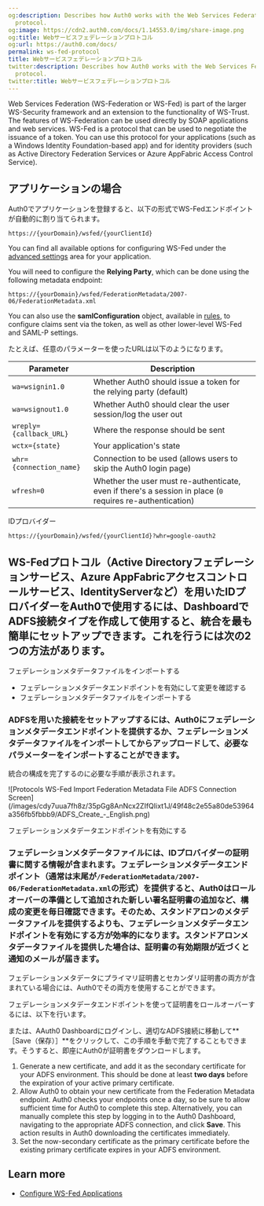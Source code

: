 ```yaml
---
og:description: Describes how Auth0 works with the Web Services Federation (WS-Fed)
  protocol.
og:image: https://cdn2.auth0.com/docs/1.14553.0/img/share-image.png
og:title: Webサービスフェデレーションプロトコル
og:url: https://auth0.com/docs/
permalink: ws-fed-protocol
title: Webサービスフェデレーションプロトコル
twitter:description: Describes how Auth0 works with the Web Services Federation (WS-Fed)
  protocol.
twitter:title: Webサービスフェデレーションプロトコル
---
```


Web Services Federation (WS-Federation or <Tooltip tip="Web Service Federation (WS-Fed): Protocol for managing user identities across domains." cta="View Glossary" href="/docs/glossary?term=WS-Fed">WS-Fed</Tooltip>) is part of the larger WS-Security framework and an extension to the functionality of WS-Trust. The features of WS-Federation can be used directly by SOAP applications and web services. WS-Fed is a protocol that can be used to negotiate the issuance of a token. You can use this protocol for your applications (such as a Windows Identity Foundation-based app) and for <Tooltip tip="Identity Provider (IdP): Service that stores and manages digital identities." cta="View Glossary" href="/docs/glossary?term=identity+providers">identity providers</Tooltip> (such as Active Directory Federation Services or Azure AppFabric Access Control Service).

## アプリケーションの場合

Auth0でアプリケーションを登録すると、以下の形式でWS-Fedエンドポイントが自動的に割り当てられます。

`https://{yourDomain}/wsfed/{yourClientId}`

You can find all available options for configuring WS-Fed under the [advanced settings](https://manage.auth0.com/#/applications/{yourClientId}/settings) area for your application.

You will need to configure the **<Tooltip tip="Relying Party: Entity (such as a service or application) that depends on a third-party identity provider to authenticate a user." cta="View Glossary" href="/docs/glossary?term=Relying+Party">Relying Party</Tooltip>**, which can be done using the following metadata endpoint:

`https://{yourDomain}/wsfed/FederationMetadata/2007-06/FederationMetadata.xml`

You can also use the **samlConfiguration** object, available in [rules](/docs/customize/rules), to configure claims sent via the token, as well as other lower-level WS-Fed and <Tooltip tip="Security Assertion Markup Language (SAML): Standardized protocol allowing two parties to exchange authentication information without a password." cta="View Glossary" href="/docs/glossary?term=SAML">SAML</Tooltip>-P settings.

たとえば、任意のパラメーターを使ったURLは以下のようになります。

<table class="table"><thead>
<tr>
<th>Parameter</th>
<th>Description</th>
</tr>
</thead>
<tbody>
<tr>
<td><code>wa=wsignin1.0</code></td>
<td>Whether Auth0 should issue a token for the relying party (default)</td>
</tr>
<tr>
<td><code>wa=wsignout1.0</code></td>
<td>Whether Auth0 should clear the user session/log the user out</td>
</tr>
<tr>
<td><code>wreply={callback_URL}</code></td>
<td>Where the response should be sent</td>
</tr>
<tr>
<td><code>wctx={state}</code></td>
<td>Your application's state</td>
</tr>
<tr>
<td><code>whr={connection_name}</code></td>
<td>Connection to be used (allows users to skip the Auth0 login page)</td>
</tr>
<tr>
<td><code>wfresh=0</code></td>
<td>Whether the user must re-authenticate, even if there's a session in place (<code>0</code> requires re-authentication)</td>
</tr>
</tbody>
</table>

IDプロバイダー

`https://{yourDomain}/wsfed/{yourClientId}?whr=google-oauth2`

## WS-Fedプロトコル（Active Directoryフェデレーションサービス、Azure AppFabricアクセスコントロールサービス、IdentityServerなど）を用いたIDプロバイダーをAuth0で使用するには、DashboardでADFS接続タイプを作成して使用すると、統合を最も簡単にセットアップできます。これを行うには次の2つの方法があります。

フェデレーションメタデータファイルをインポートする

* フェデレーションメタデータエンドポイントを有効にして変更を確認する
* フェデレーションメタデータファイルをインポートする

### ADFSを用いた接続をセットアップするには、Auth0にフェデレーションメタデータエンドポイントを提供するか、フェデレーションメタデータファイルをインポートしてからアップロードして、必要なパラメーターをインポートすることができます。

統合の構成を完了するのに必要な手順が表示されます。

<Frame>![Protocols WS-Fed Import Federation Metadata File ADFS Connection Screen](/images/cdy7uua7fh8z/35pGg8AnNcx2ZIfQIixt1J/49f48c2e55a80de53964a356fb5fbbb9/ADFS_Create_-_English.png)</Frame>

フェデレーションメタデータエンドポイントを有効にする

### フェデレーションメタデータファイルには、IDプロバイダーの証明書に関する情報が含まれます。フェデレーションメタデータエンドポイント（通常は末尾が`/FederationMetadata/2007-06/FederationMetadata.xml`の形式）を提供すると、Auth0はロールオーバーの準備として追加された新しい署名証明書の追加など、構成の変更を毎日確認できます。そのため、スタンドアロンのメタデータファイルを提供するよりも、フェデレーションメタデータエンドポイントを有効にする方が効率的になります。スタンドアロンメタデータファイルを提供した場合は、証明書の有効期限が近づくと通知のメールが届きます。

フェデレーションメタデータにプライマリ証明書とセカンダリ証明書の両方が含まれている場合には、Auth0でその両方を使用することができます。

フェデレーションメタデータエンドポイントを使って証明書をロールオーバーするには、以下を行います。

または、AAuth0 Dashboardにログインし、適切なADFS接続に移動して**［Save（保存）］**をクリックして、この手順を手動で完了することもできます。そうすると、即座にAuth0が証明書をダウンロードします。

1. Generate a new certificate, and add it as the secondary certificate for your ADFS environment. This should be done at least **two days** before the expiration of your active primary certificate.
2. Allow Auth0 to obtain your new certificate from the Federation Metadata endpoint. Auth0 checks your endpoints once a day, so be sure to allow sufficient time for Auth0 to complete this step.
   Alternatively, you can manually complete this step by logging in to the Auth0 Dashboard, navigating to the appropriate ADFS connection, and click **Save**. This action results in Auth0 downloading the certificates immediately.
3. Set the now-secondary certificate as the primary certificate before the existing primary certificate expires in your ADFS environment.

##

## Learn more

* [Configure WS-Fed Applications](/docs/get-started/applications/configure-ws-fed-applications)